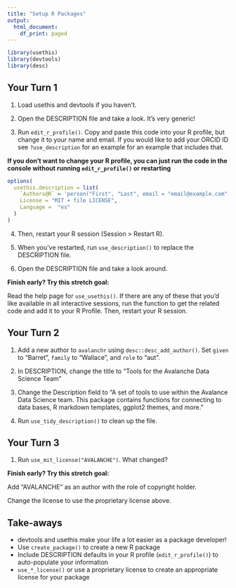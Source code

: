 ```yaml
---
title: "Setup R Packages"
output:
  html_document:
    df_print: paged
---
```


```r
library(usethis)
library(devtools)
library(desc)
```

## Your Turn 1

1. Load usethis and devtools if you haven't.

2. Open the DESCRIPTION file and take a look. It's very generic!

3. Run `edit_r_profile()`. Copy and paste this code into your R profile, but change it to your name and email. If you would like to add your ORCID ID see `?use_description` for an example for an example that includes that.

**If you don't want to change your R profile, you can just run the code in the console without running `edit_r_profile()` or restarting**

```r
options(
  usethis.description = list(
    `Authors@R` = 'person("First", "Last", email = "email@example.com", role = c("aut", "cre"))',
    License = "MIT + file LICENSE",
    Language =  "es"
  )
)
```

4. Then, restart your R session (Session > Restart R). 

5. When you've restarted, run `use_description()` to replace the DESCRIPTION file.

6. Open the DESCRIPTION file and take a look around.

**Finish early? Try this stretch goal:**

Read the help page for `use_usethis()`. If there are any of these that you'd like available in all interactive sessions, run the function to get the related code and add it to your R Profile. Then, restart your R session.

## Your Turn 2

1. Add a new author to `avalanchr` using `desc::desc_add_author()`. Set `given` to "Barret", `family` to "Wallace", and `role` to "aut". 

2. In DESCRIPTION, change the title to "Tools for the Avalanche Data Science Team"

3. Change the Description field to "A set of tools to use within the Avalance Data Science team. This package contains functions for connecting to data bases, R markdown templates, ggplot2 themes, and more."

4. Run `use_tidy_description()` to clean up the file. 

## Your Turn 3

1. Run `use_mit_license("AVALANCHE")`. What changed?

**Finish early? Try this stretch goal:**

Add "AVALANCHE" as an author with the role of copyright holder.

Change the license to use the proprietary license above.


## Take-aways

* devtools and usethis make your life a lot easier as a package developer!
* Use `create_package()` to create a new R package
* Include DESCRIPTION defaults in your R profile (`edit_r_profile()`) to auto-populate your information
* `use_*_license()` or use a proprietary license to create an appropriate license for your package

